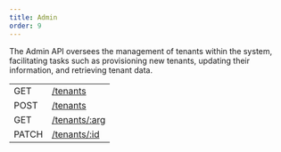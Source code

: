 ```yaml
---
title: Admin
order: 9
---
```



The Admin API oversees the management of tenants within the system, facilitating tasks such as provisioning new tenants, updating their information, and retrieving tenant data.

<EndpointsTable title="Endpoints">

| | |
| --- | --------------------- |
| GET | [/tenants](../get-all-tenants.api.mdx) |
| POST | [/tenants](../create-tenant.api.mdx) |
| GET | [/tenants/:arg](../retrieve-a-tenant.api.mdx) |
| PATCH | [/tenants/:id](../update-a-tenant.api.mdx) |


</EndpointsTable>
